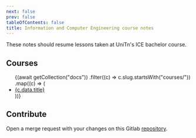 ```yaml
---
next: false
prev: false
tableOfContents: false
title: Information and Computer Engineering course notes
---
```



These notes should resume lessons taken at UniTn's ICE bachelor course.

## Courses

<ul>
  {(await getCollection("docs"))
    .filter((c) => c.slug.startsWith("courses/"))
    .map((c) => (
      <li>
        <a href={`/${c.slug}`}>{c.data.title}</a>
      </li>
    ))}
</ul>

## Contribute

Open a merge request with your changes on this Gitlab
[repository](https://git.zarantonello.dev/davide/ice-notes).
